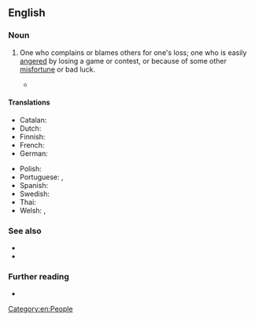 {{also|sore-loser}}
==English==

===Noun===
{{en-noun}}

# {{lb|en|informal}} One who complains or blames others for one's loss; one who is easily [[angered]] by losing a game or contest, or because of some other [[misfortune]] or bad luck.
#: {{syn|en|bad loser|hard loser}}
#: {{coordinate terms|en|sore winner}}
#* {{quote-book
|en
|year=2004
|last=Carlin
|first=George
|authorlink=George Carlin
|chapter=A SORE POINT
|title={{w|When Will Jesus Bring the Pork Chops?}}
|url=https://archive.org/details/sacredmountainof0000john/
|location=[[New York]]
|publisher={{w|Hyperion Books}}
|ISBN=1-4013-0821-X
|OCLC=757869006
|OL=24604921M
|page=88
|pageurl=https://archive.org/details/whenwilljesusbri00hype/page/88/
|text=Regarding the criticism of Al Gore's actions upon being elected president in 2000 and realizing that the Bush family would do everything in its power to reverse the results illegally: I recall at the time hearing some of the usual morons in this country refer to President-elect Gore as a '''sore loser''' because he sought legal redress in the courts.<br>'''Sore loser'''? You bet your fuckin' ass! What on earth is wrong with being a '''sore loser'''? It shows you cared about whatever the contest was in the first place. Fuck losing graciously—that's for chumps. And losers, by the way.}}

====Translations====
{{trans-top|one who is easily angered by losing}}
* Catalan: {{t|ca|mal perdedor|m}}
* Dutch: {{t|nl|slechte verliezer|m}}
* Finnish: {{t|fi|huono häviäjä}}
* French: {{t+|fr|mauvais perdant}}
* German: {{t|de|schlechter Verlierer}}
{{trans-mid}}
* Polish: {{t-needed|pl}}
* Portuguese: {{t|pt|mau perdedor}}, {{t|pt|aquele que não sabe perder}}
* Spanish: {{t|es|mal perdedor}}
* Swedish: {{t|sv|dålig förlorare}}
* Thai: {{t+|th|ขี้แพ้ชวนตี}}
* Welsh: {{t|cy|collwr gwael|m}}, {{t|cy|collwr sâl|m}}
{{trans-bottom}}

===See also===
* {{l|en|poor sport}}
* {{l|en|born loser}}

===Further reading===
* {{R:Merriam-Webster Online}}

[[Category:en:People]]